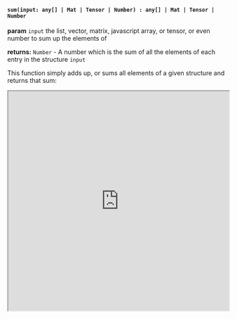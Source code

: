 

#### `sum(input: any[] | Mat | Tensor | Number) : any[] | Mat | Tensor | Number`

**param** `input` the list, vector, matrix, javascript array, or tensor, or even number to sum up the elements of

**returns:** `Number` - A number which is the sum of all the elements of each entry in the structure `input`

This function simply adds up, or sums all elements of a given structure and returns that sum: 

<iframe src="https://hlab.app/s/docs/sum_hbook"
    width="100%"
    height="500px">
  </iframe>
